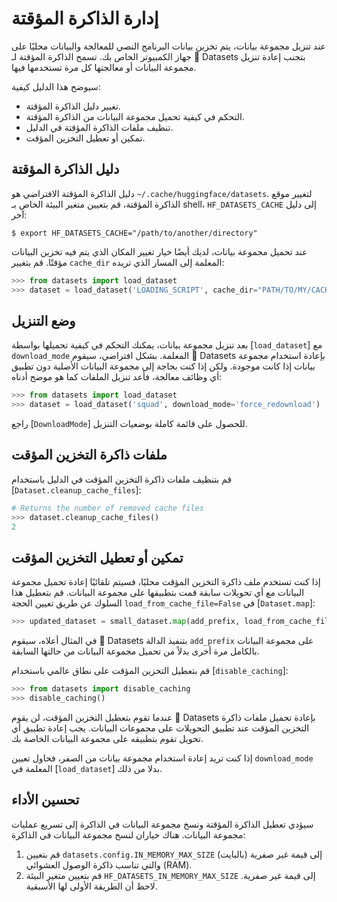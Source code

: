 # إدارة الذاكرة المؤقتة

عند تنزيل مجموعة بيانات، يتم تخزين بيانات البرنامج النصي للمعالجة والبيانات محليًا على جهاز الكمبيوتر الخاص بك. تسمح الذاكرة المؤقتة لـ 🤗 Datasets بتجنب إعادة تنزيل مجموعة البيانات أو معالجتها كل مرة تستخدمها فيها.

سيوضح هذا الدليل كيفية:

- تغيير دليل الذاكرة المؤقتة.
- التحكم في كيفية تحميل مجموعة البيانات من الذاكرة المؤقتة.
- تنظيف ملفات الذاكرة المؤقتة في الدليل.
- تمكين أو تعطيل التخزين المؤقت.

## دليل الذاكرة المؤقتة

دليل الذاكرة المؤقتة الافتراضي هو `~/.cache/huggingface/datasets`. لتغيير موقع الذاكرة المؤقتة، قم بتعيين متغير البيئة الخاص بـ shell، `HF_DATASETS_CACHE` إلى دليل آخر:

```
$ export HF_DATASETS_CACHE="/path/to/another/directory"
```

عند تحميل مجموعة بيانات، لديك أيضًا خيار تغيير المكان الذي يتم فيه تخزين البيانات مؤقتًا. قم بتغيير `cache_dir` المعلمة إلى المسار الذي تريده:

```py
>>> from datasets import load_dataset
>>> dataset = load_dataset('LOADING_SCRIPT', cache_dir="PATH/TO/MY/CACHE/DIR")
```

## وضع التنزيل

بعد تنزيل مجموعة بيانات، يمكنك التحكم في كيفية تحميلها بواسطة [`load_dataset`] مع `download_mode` المعلمة. بشكل افتراضي، سيقوم 🤗 Datasets بإعادة استخدام مجموعة بيانات إذا كانت موجودة. ولكن إذا كنت بحاجة إلى مجموعة البيانات الأصلية دون تطبيق أي وظائف معالجة، فأعد تنزيل الملفات كما هو موضح أدناه:

```py
>>> from datasets import load_dataset
>>> dataset = load_dataset('squad', download_mode='force_redownload')
```

راجع [`DownloadMode`] للحصول على قائمة كاملة بوضعيات التنزيل.

## ملفات ذاكرة التخزين المؤقت

قم بتنظيف ملفات ذاكرة التخزين المؤقت في الدليل باستخدام [`Dataset.cleanup_cache_files`]:

```py
# Returns the number of removed cache files
>>> dataset.cleanup_cache_files()
2
```

## تمكين أو تعطيل التخزين المؤقت

إذا كنت تستخدم ملف ذاكرة التخزين المؤقت محليًا، فسيتم تلقائيًا إعادة تحميل مجموعة البيانات مع أي تحويلات سابقة قمت بتطبيقها على مجموعة البيانات. قم بتعطيل هذا السلوك عن طريق تعيين الحجة `load_from_cache_file=False` في [`Dataset.map`]:

```py
>>> updated_dataset = small_dataset.map(add_prefix, load_from_cache_file=False)
```

في المثال أعلاه، سيقوم 🤗 Datasets بتنفيذ الدالة `add_prefix` على مجموعة البيانات بالكامل مرة أخرى بدلاً من تحميل مجموعة البيانات من حالتها السابقة.

قم بتعطيل التخزين المؤقت على نطاق عالمي باستخدام [`disable_caching`]:

```py
>>> from datasets import disable_caching
>>> disable_caching()
```

عندما تقوم بتعطيل التخزين المؤقت، لن يقوم 🤗 Datasets بإعادة تحميل ملفات ذاكرة التخزين المؤقت عند تطبيق التحويلات على مجموعات البيانات. يجب إعادة تطبيق أي تحويل تقوم بتطبيقه على مجموعة البيانات الخاصة بك.

<Tip>

إذا كنت تريد إعادة استخدام مجموعة بيانات من الصفر، فحاول تعيين `download_mode` المعلمة في [`load_dataset`] بدلا من ذلك.

</Tip>

<a id='load_dataset_enhancing_performance'></a>

## تحسين الأداء

سيؤدي تعطيل الذاكرة المؤقتة ونسخ مجموعة البيانات في الذاكرة إلى تسريع عمليات مجموعة البيانات. هناك خياران لنسخ مجموعة البيانات في الذاكرة:

1. قم بتعيين `datasets.config.IN_MEMORY_MAX_SIZE` إلى قيمة غير صفرية (بالبايت) والتي تناسب ذاكرة الوصول العشوائي (RAM).
2. قم بتعيين متغير البيئة `HF_DATASETS_IN_MEMORY_MAX_SIZE` إلى قيمة غير صفرية. لاحظ أن الطريقة الأولى لها الأسبقية.